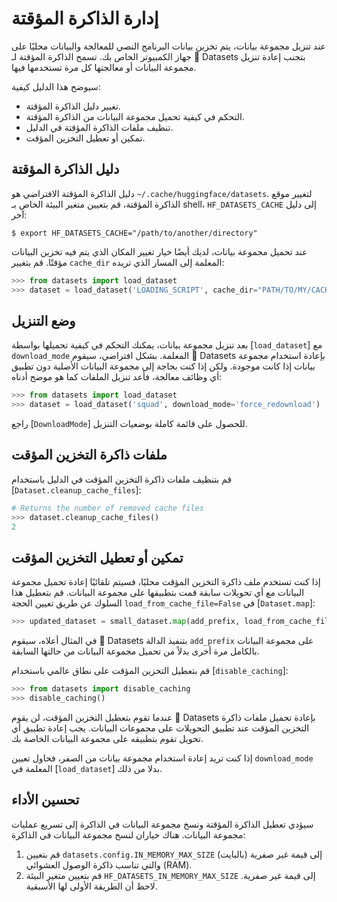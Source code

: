 # إدارة الذاكرة المؤقتة

عند تنزيل مجموعة بيانات، يتم تخزين بيانات البرنامج النصي للمعالجة والبيانات محليًا على جهاز الكمبيوتر الخاص بك. تسمح الذاكرة المؤقتة لـ 🤗 Datasets بتجنب إعادة تنزيل مجموعة البيانات أو معالجتها كل مرة تستخدمها فيها.

سيوضح هذا الدليل كيفية:

- تغيير دليل الذاكرة المؤقتة.
- التحكم في كيفية تحميل مجموعة البيانات من الذاكرة المؤقتة.
- تنظيف ملفات الذاكرة المؤقتة في الدليل.
- تمكين أو تعطيل التخزين المؤقت.

## دليل الذاكرة المؤقتة

دليل الذاكرة المؤقتة الافتراضي هو `~/.cache/huggingface/datasets`. لتغيير موقع الذاكرة المؤقتة، قم بتعيين متغير البيئة الخاص بـ shell، `HF_DATASETS_CACHE` إلى دليل آخر:

```
$ export HF_DATASETS_CACHE="/path/to/another/directory"
```

عند تحميل مجموعة بيانات، لديك أيضًا خيار تغيير المكان الذي يتم فيه تخزين البيانات مؤقتًا. قم بتغيير `cache_dir` المعلمة إلى المسار الذي تريده:

```py
>>> from datasets import load_dataset
>>> dataset = load_dataset('LOADING_SCRIPT', cache_dir="PATH/TO/MY/CACHE/DIR")
```

## وضع التنزيل

بعد تنزيل مجموعة بيانات، يمكنك التحكم في كيفية تحميلها بواسطة [`load_dataset`] مع `download_mode` المعلمة. بشكل افتراضي، سيقوم 🤗 Datasets بإعادة استخدام مجموعة بيانات إذا كانت موجودة. ولكن إذا كنت بحاجة إلى مجموعة البيانات الأصلية دون تطبيق أي وظائف معالجة، فأعد تنزيل الملفات كما هو موضح أدناه:

```py
>>> from datasets import load_dataset
>>> dataset = load_dataset('squad', download_mode='force_redownload')
```

راجع [`DownloadMode`] للحصول على قائمة كاملة بوضعيات التنزيل.

## ملفات ذاكرة التخزين المؤقت

قم بتنظيف ملفات ذاكرة التخزين المؤقت في الدليل باستخدام [`Dataset.cleanup_cache_files`]:

```py
# Returns the number of removed cache files
>>> dataset.cleanup_cache_files()
2
```

## تمكين أو تعطيل التخزين المؤقت

إذا كنت تستخدم ملف ذاكرة التخزين المؤقت محليًا، فسيتم تلقائيًا إعادة تحميل مجموعة البيانات مع أي تحويلات سابقة قمت بتطبيقها على مجموعة البيانات. قم بتعطيل هذا السلوك عن طريق تعيين الحجة `load_from_cache_file=False` في [`Dataset.map`]:

```py
>>> updated_dataset = small_dataset.map(add_prefix, load_from_cache_file=False)
```

في المثال أعلاه، سيقوم 🤗 Datasets بتنفيذ الدالة `add_prefix` على مجموعة البيانات بالكامل مرة أخرى بدلاً من تحميل مجموعة البيانات من حالتها السابقة.

قم بتعطيل التخزين المؤقت على نطاق عالمي باستخدام [`disable_caching`]:

```py
>>> from datasets import disable_caching
>>> disable_caching()
```

عندما تقوم بتعطيل التخزين المؤقت، لن يقوم 🤗 Datasets بإعادة تحميل ملفات ذاكرة التخزين المؤقت عند تطبيق التحويلات على مجموعات البيانات. يجب إعادة تطبيق أي تحويل تقوم بتطبيقه على مجموعة البيانات الخاصة بك.

<Tip>

إذا كنت تريد إعادة استخدام مجموعة بيانات من الصفر، فحاول تعيين `download_mode` المعلمة في [`load_dataset`] بدلا من ذلك.

</Tip>

<a id='load_dataset_enhancing_performance'></a>

## تحسين الأداء

سيؤدي تعطيل الذاكرة المؤقتة ونسخ مجموعة البيانات في الذاكرة إلى تسريع عمليات مجموعة البيانات. هناك خياران لنسخ مجموعة البيانات في الذاكرة:

1. قم بتعيين `datasets.config.IN_MEMORY_MAX_SIZE` إلى قيمة غير صفرية (بالبايت) والتي تناسب ذاكرة الوصول العشوائي (RAM).
2. قم بتعيين متغير البيئة `HF_DATASETS_IN_MEMORY_MAX_SIZE` إلى قيمة غير صفرية. لاحظ أن الطريقة الأولى لها الأسبقية.